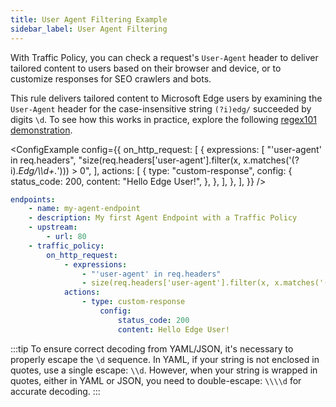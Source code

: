 ```yaml
---
title: User Agent Filtering Example
sidebar_label: User Agent Filtering
---
```



With Traffic Policy, you can check a request's `User-Agent` header to deliver tailored content to users based on their browser and device, or to customize responses for SEO crawlers and bots.

This rule delivers tailored content to Microsoft Edge users by examining the `User-Agent` header for the case-insensitive string `(?i)edg/` succeeded by digits `\d`. To see how this works in practice, explore the following [regex101 demonstration](https://regex101.com/r/3NPVub/1).

<Tabs groupId="exampleType" queryString="type" defaultValue="snippet">

<TabItem value="snippet" label="Snippet">

<ConfigExample
	config={{
		on_http_request: [
			{
				expressions: [
					"'user-agent' in req.headers",
					"size(req.headers['user-agent'].filter(x, x.matches('(?i).*Edg/\\\\d+.*'))) > 0",
				],
				actions: [
					{
						type: "custom-response",
						config: {
							status_code: 200,
							content: "Hello Edge User!",
						},
					},
				],
			},
		],
	}}
/>

</TabItem>
<TabItem value="full" label="Full Configuration">

```yaml
endpoints:
    - name: my-agent-endpoint
    - description: My first Agent Endpoint with a Traffic Policy
    - upstream:
        - url: 80
    - traffic_policy:
        on_http_request:
            - expressions:
                - "'user-agent' in req.headers"
                - size(req.headers['user-agent'].filter(x, x.matches('(?i).*Edg/\\d+.*'))) > 0
            actions:
                - type: custom-response
                    config:
                        status_code: 200
                        content: Hello Edge User!
```

</TabItem>

</Tabs>

:::tip
To ensure correct decoding from YAML/JSON, it's necessary to properly escape the `\d` sequence. In YAML, if your string is not enclosed in quotes, use a single escape: `\\d`. However, when your string is wrapped in quotes, either in YAML or JSON, you need to double-escape: `\\\\d` for accurate decoding.
:::

